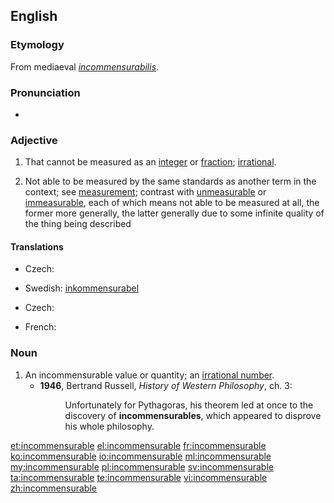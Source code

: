 ==English==

===Etymology===
From mediaeval {{etyl|la}} ''[[incommensurabilis]]''.

===Pronunciation===
* {{IPA|/ɪnkəˈmɛnsjʊəɹəbəl/}}

===Adjective===
{{en-adj}}

# {{mathematics}} That cannot be measured as an [[integer]] or [[fraction]]; [[irrational]].
# Not able to be measured by the same standards as another term in the context; see [[measurement]]; contrast with [[unmeasurable]] or [[immeasurable]], each of which means not able to be measured at all, the former more generally, the latter generally due to some infinite quality of the thing being described

====Translations====
{{trans-top|in mathematics}}
* Czech: {{t-|cs|nesoudělný|m}}
{{trans-mid}}
* Swedish: [[inkommensurabel]]
{{trans-bottom}}

{{trans-top|of two aspects or attributes}}
* Czech: {{t-|cs|nesouměřitelný|m}}
{{trans-mid}}
* French: {{t-|fr|sans commune mesure}}
{{trans-bottom}}

===Noun===
{{en-noun}}

# An incommensurable value or quantity; an [[irrational number]].
#* '''1946''', Bertrand Russell, ''History of Western Philosophy'', ch. 3:
#*: Unfortunately for Pythagoras, his theorem led at once to the discovery of '''incommensurables''', which appeared to disprove his whole philosophy.

[[et:incommensurable]]
[[el:incommensurable]]
[[fr:incommensurable]]
[[ko:incommensurable]]
[[io:incommensurable]]
[[ml:incommensurable]]
[[my:incommensurable]]
[[pl:incommensurable]]
[[sv:incommensurable]]
[[ta:incommensurable]]
[[te:incommensurable]]
[[vi:incommensurable]]
[[zh:incommensurable]]